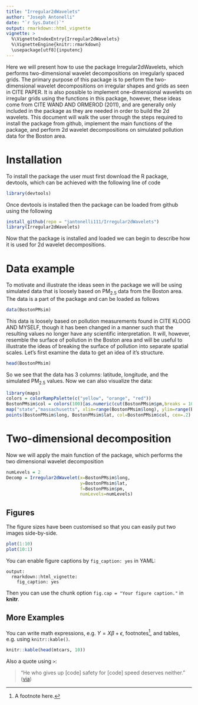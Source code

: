 ```yaml
---
title: "Irregular2dWavelets"
author: "Joseph Antonelli"
date: "`r Sys.Date()`"
output: rmarkdown::html_vignette
vignette: >
  %\VignetteIndexEntry{Irregular2dWavelets}
  %\VignetteEngine{knitr::rmarkdown}
  \usepackage[utf8]{inputenc}
---
```


Here we will present how to use the package Irregular2dWavelets, which performs two-dimensional wavelet decompositions on irregularly spaced grids. The primary purpose of this package is to perform the two-dimensional wavelet decompositions on irregular shapes and grids as seen in CITE PAPER. It is also possible to implement one-dimensional wavelets on irregular grids using the functions in this package, however, these ideas come from CITE WAND AND ORMEROD (2011), and are generally only included in the package as they are needed in order to build the 2d wavelets. This document will walk the user through the steps required to install the package from github, implement the main functions of the package, and perform 2d wavelet decompositions on simulated pollution data for the Boston area.

# Installation

To install the package the user must first download the R package, devtools, which can be achieved with the following line of code

```r
library(devtools)
```

Once devtools is installed then the package can be loaded from github using the following

```r
install_github(repo = "jantonelli111/Irregular2dWavelets")
library(Irregular2dWavelets)
```

Now that the package is installed and loaded we can begin to describe how it is used for 2d wavelet decompositions.

# Data example

To motivate and illustrate the ideas seen in the package we will be using simulated data that is loosely based on $\text{PM}_{2.5}$ data from the Boston area. The data is a part of the package and can be loaded as follows

```r
data(BostonPMsim)
```

This data is loosely based on pollution measurements found in CITE KLOOG AND MYSELF, though it has been changed in a manner such that the resulting values no longer have any scientific interpretation. It will, however, resemble the surface of pollution in the Boston area and will be useful to illustrate the ideas of breaking the surface of pollution into separate spatial scales. Let's first examine the data to get an idea of it's structure. 

```r
head(BostonPMsim)
```

So we see that the data has 3 columns: latitude, longitude, and the simulated $\text{PM}_{2.5}$ values. Now we can also visualize the data:

```r
library(maps)
colors = colorRampPalette(c("yellow", "orange", "red"))
BostonPMsim$col = colors(100)[as.numeric(cut(BostonPMsim$pm,breaks = 100))]
map("state","massachusetts", xlim=range(BostonPMsim$long), ylim=range(BostonPMsim$lat))
points(BostonPMsim$long, BostonPMsim$lat, col=BostonPMsim$col, cex=.2)
```

# Two-dimensional decomposition

Now we will apply the main function of the package, which performs the two dimensional wavelet decomposition

```r
numLevels = 2
Decomp = Irregular2dWavelet(x=BostonPMsim$long, 
                            y=BostonPMsim$lat,
                            f=BostonPMsim$pm,
                            numLevels=numLevels)
```

## Figures

The figure sizes have been customised so that you can easily put two images side-by-side. 

```r
plot(1:10)
plot(10:1)
```

You can enable figure captions by `fig_caption: yes` in YAML:

    output:
      rmarkdown::html_vignette:
        fig_caption: yes

Then you can use the chunk option `fig.cap = "Your figure caption."` in **knitr**.

## More Examples

You can write math expressions, e.g. $Y = X\beta + \epsilon$, footnotes^[A footnote here.], and tables, e.g. using `knitr::kable()`.

```r
knitr::kable(head(mtcars, 10))
```

Also a quote using `>`:

> "He who gives up [code] safety for [code] speed deserves neither."
([via](https://twitter.com/hadleywickham/status/504368538874703872))
